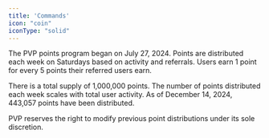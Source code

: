 ```yaml
---
title: 'Commands'
icon: "coin"
iconType: "solid"
---
```


The PVP points program began on July 27, 2024. Points are distributed each week on Saturdays based on activity and referrals. Users earn 1 point for every 5 points their referred users earn.

There is a total supply of 1,000,000 points. The number of points distributed each week scales with total user activity. As of December 14, 2024, 443,057 points have been distributed.

PVP reserves the right to modify previous point distributions under its sole discretion.